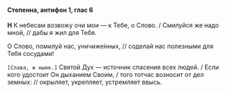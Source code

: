 #### Степенна, антифон 1, глас 6

**Н** К небесам возвожу очи мои — к Тебе, о Слово. / Смилуйся же надо мной, // дабы я жил для Тебя.

О Слово, помилуй нас, уничиже́нных, // соделай нас полезными для Тебя сосудами!

<R>`[Слава, и ныне.]`</R> Святой Дух — источник спасения всех людей. / Если кого удостоит Он дыханием Своим, / того тотчас возносит от дел земных: // окрыляет, укрепляет, устремляет ввысь.
